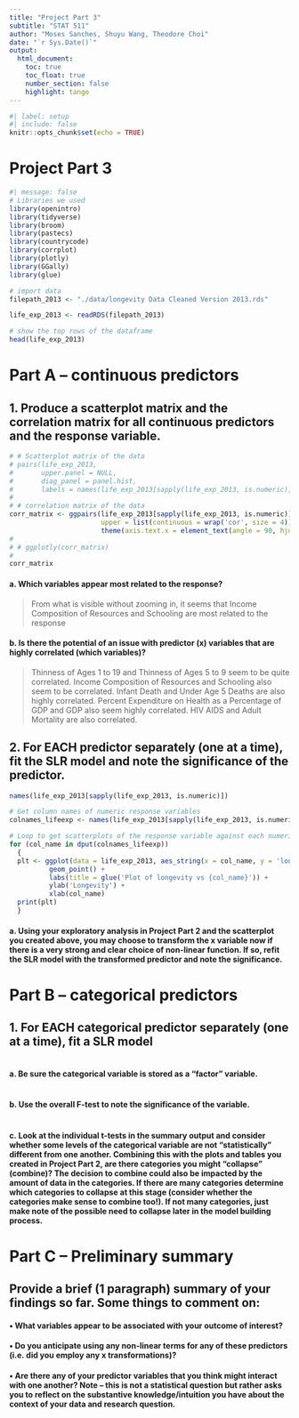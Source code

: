```yaml
---
title: "Project Part 3"
subtitle: "STAT 511"
author: "Moses Sanches, Shuyu Wang, Theodore Choi"
date: "`r Sys.Date()`"
output: 
  html_document:
    toc: true
    toc_float: true
    number_section: false
    highlight: tango
---
```


```r

#| label: setup
#| include: false
knitr::opts_chunk$set(echo = TRUE)

```

# Project Part 3


```r
#| message: false
# Libraries we used
library(openintro)
library(tidyverse)
library(broom)
library(pastecs)
library(countrycode)
library(corrplot)
library(plotly)
library(GGally)
library(glue)

```

```r

# import data
filepath_2013 <- "./data/longevity Data Cleaned Version 2013.rds"

life_exp_2013 <- readRDS(filepath_2013)

# show the top rows of the dataframe
head(life_exp_2013)

```


# Part A – continuous predictors
## 1. Produce a scatterplot matrix and the correlation matrix for all continuous predictors and the response variable.
```r

# # Scatterplot matrix of the data
# pairs(life_exp_2013, 
#       upper.panel = NULL, 
#       diag_panel = panel.hist, 
#       labels = names(life_exp_2013[sapply(life_exp_2013, is.numeric)]))
# 
# # correlation matrix of the data
corr_matrix <- ggpairs(life_exp_2013[sapply(life_exp_2013, is.numeric)],
                       upper = list(continuous = wrap('cor', size = 4)),) +
                       theme(axis.text.x = element_text(angle = 90, hjust = 1))
# 
# # ggplotly(corr_matrix) 
# 
corr_matrix

```

#### a. Which variables appear most related to the response?
> From what is visible without zooming in, it seems that Income Composition of Resources and Schooling are most related to the response

#### b. Is there the potential of an issue with predictor (x) variables that are highly correlated (which variables)?
> Thinness of Ages 1 to 19 and Thinness of Ages 5 to 9 seem to be quite correlated. Income Composition of Resources and Schooling also seem to be correlated. Infant Death and Under Age 5 Deaths are also highly correlated. Percent Expenditure on Health as a Percentage of GDP and GDP also seem highly correlated. HIV AIDS and Adult Mortality are also correlated. 

## 2. For EACH predictor separately (one at a time), fit the SLR model and note the significance of the predictor.
```r
names(life_exp_2013[sapply(life_exp_2013, is.numeric)])
```


```r

# Get column names of numeric response variables
colnames_lifeexp <- names(life_exp_2013[sapply(life_exp_2013, is.numeric)])[-1]

# Loop to get scatterplots of the response variable against each numerical predictor variable
for (col_name in dput(colnames_lifeexp))
  {
  plt <- ggplot(data = life_exp_2013, aes_string(x = col_name, y = 'longevity')) +
          geom_point() +
          labs(title = glue('Plot of longevity vs {col_name}')) +
          ylab('Longevity') +
          xlab(col_name)
  print(plt)
  }

```

#### a. Using your exploratory analysis in Project Part 2 and the scatterplot you created above, you may choose to transform the x variable now if there is a very strong and clear choice of non-linear function. If so, refit the SLR model with the transformed predictor and note the significance.
>

# Part B – categorical predictors
## 1. For EACH categorical predictor separately (one at a time), fit a SLR model
```r

```

#### a. Be sure the categorical variable is stored as a “factor” variable.
```r

```

#### b. Use the overall F-test to note the significance of the variable.
```r

```

#### c. Look at the individual t-tests in the summary output and consider whether some levels of the categorical variable are not “statistically” different from one another. Combining this with the plots and tables you created in Project Part 2, are there categories you might “collapse” (combine)? The decision to combine could also be impacted by the amount of data in the categories. If there are many categories determine which categories to collapse at this stage (consider whether the categories make sense to combine too!). If not many categories, just make note of the possible need to collapse later in the model building process.
>

# Part C – Preliminary summary
## Provide a brief (1 paragraph) summary of your findings so far. Some things to comment on:
#### • What variables appear to be associated with your outcome of interest?
>

#### • Do you anticipate using any non-linear terms for any of these predictors (i.e. did you employ any x transformations)?
>

#### • Are there any of your predictor variables that you think might interact with one another? Note – this is not a statistical question but rather asks you to reflect on the substantive knowledge/intuition you have about the context of your data and research question.
>